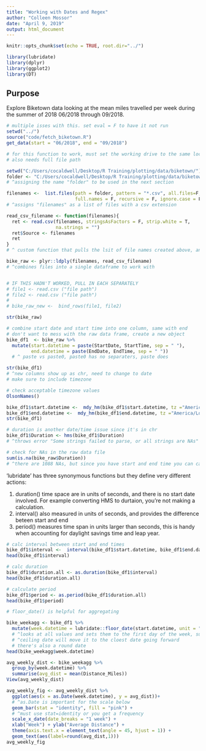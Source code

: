 ```yaml
---
title: "Working with Dates and Regex"
author: "Colleen Mossor"
date: "April 9, 2019"
output: html_document
---
```


```r
knitr::opts_chunk$set(echo = TRUE, root.dir="../")

library(lubridate)
library(dplyr)
library(ggplot2)
library(DT)

```

## Purpose
Explore Biketown data looking at the mean miles travelled per week during the summer of 2018 06/2018 through 09/2018. 

```r
# multiple isses with this. set eval = F to have it not run
setwd("../")
source("code/fetch_biketown.R")
get_data(start = "06/2018", end = "09/2018")
```

```r
# for this function to work, must set the working drive to the same location
# also needs full file path

setwd("C:/Users/cocaldwell/Desktop/R Training/plotting/data/biketown/")
folder <- "C:/Users/cocaldwell/Desktop/R Training/plotting/data/biketown/"
# ^assigning the name "folder" to be used in the next section

filenames <-  list.files(path = folder, pattern = "*.csv", all.files=F,
                         full.names = F, recursive = F, ignore.case = F)
# ^assigns "filenames" as a list of files with a csv extension

read_csv_filename <- function(filenames){
  ret <- read.csv(filenames, stringsAsFactors = F, strip.white = T,
                  na.strings = "")
  ret$Source <- filenames
  ret
}
# ^ custom function that pulls the lsit of file names created above, and read them

bike_raw <- plyr::ldply(filenames, read_csv_filename)
# ^combines files into a single dataframe to work with


# IF THIS HADN'T WORKED, PULL IN EACH SEPARATELY
# file1 <- read.csv ("file path")
# file2 <- read.csv ("file path")
# 
# bike_raw_new <-  bind_rows(file1, file2)

```

```r
str(bike_raw)

# combine start date and start time into one column, same with end
# don't want to mess with the raw data frame, create a new object
bike_df1  <- bike_raw %>% 
  mutate(start.datetime = paste(StartDate, StartTime, sep = " "),
         end.datetime = paste(EndDate, EndTime, sep = " "))
  # ^ paste vs paste0, paste0 has no separaters, paste does

str(bike_df1)
# ^new columns show up as chr, need to change to date
# make sure to include timezone

# check acceptable timezone values
OlsonNames()

bike_df1$start.datetime <-  mdy_hm(bike_df1$start.datetime, tz ="America/Los_Angeles")
bike_df1$end.datetime <-  mdy_hm(bike_df1$end.datetime, tz ="America/Los_Angeles")  
str(bike_df1)

# duration is another date/time issue since it's in chr
bike_df1$Duration <- hms(bike_df1$Duration)
# ^throws error "Some strings failed to parse, or all strings are NAs" it winds up rouding the NA values to 1 minute which isn't good

# check for NAs in the raw data file
sum(is.na(bike_raw$Duration))
# ^there are 1088 NAs, but since you have start and end time you can calculate this


```

'lubridate' has three synonymous functions but they define very different actions:

1. duration()
    time space are in units of seconds, and there is no start date involved. For example converting        HMS to durtaion, you're not making a calculation.
2. interval()
    also measured in units of seconds, and provides the difference beteen start and end
2. period()
    measures time span in units larger than seconds, this is handy when accounting for daylight savings     time and leap year. 
    
```r
# calc interval between start and end times
bike_df1$interval <-  interval(bike_df1$start.datetime, bike_df1$end.datetime)
head(bike_df1$interval)

# calc duration
bike_df1$duration.all <- as.duration(bike_df1$interval)
head(bike_df1$duration.all)

# calculate period
bike_df1$period <- as.period(bike_df1$duration.all)
head(bike_df1$period)

```

```r
# floor_date() is helpful for aggregating

bike_weekagg <- bike_df1 %>% 
  mutate(week.datetime = lubridate::floor_date(start.datetime, unit = "week"))
  # ^looks at all values and sets them to the first day of the week, sunday if first day of week
  # ^ceiling date will move it to the cloest date going forward
  # there's also a round date
head(bike_weekagg$week.datetime)

avg_weekly_dist <- bike_weekagg %>% 
  group_by(week.datetime) %>% 
  summarise(avg_dist = mean(Distance_Miles))
View(avg_weekly_dist)

avg_weekly_fig <- avg_weekly_dist %>% 
  ggplot(aes(x = as.Date(week.datetime), y = avg_dist))+
  # ^as.Date is important for the scale below
  geom_bar(stat = "identity", fill = "pink") +
  # ^must use stat=identity or you get a frequency
  scale_x_date(date_breaks = "1 week") +
  xlab("Week") + ylab("Average Distance") +
  theme(axis.text.x = element_text(angle = 45, hjust = 1)) +
  geom_text(aes(label=round(avg_dist,1)))
avg_weekly_fig 


```

